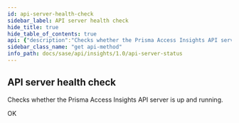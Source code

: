 ```yaml
---
id: api-server-health-check
sidebar_label: API server health check
hide_title: true
hide_table_of_contents: true
api: {"description":"Checks whether the Prisma Access Insights API server is up and running.\n","operationId":"get-api-sase-resource-v1.0-health","responses":{"200":{"description":"OK"}},"tags":["APIServerStatusv1"],"parameters":[],"method":"get","path":"/api/sase/resource/v1.0/health","servers":[{"url":"/"}],"info":{"contact":{},"description":"Perform server health checks.\n","title":"API Server Status","version":"1.0"},"postman":{"name":"API server health check","description":{"content":"Checks whether the Prisma Access Insights API server is up and running.\n","type":"text/plain"},"url":{"path":["api","sase","resource","v1.0","health"],"host":["{{baseUrl}}"],"query":[],"variable":[]},"method":"GET"}}
sidebar_class_name: "get api-method"
info_path: docs/sase/api/insights/1.0/api-server-status
---
```



## API server health check



Checks whether the Prisma Access Insights API server is up and running.


<div><ApiTabs><TabItem label={"200"} value={"200"}><div>

OK

</div><div></div></TabItem></ApiTabs></div>
      
